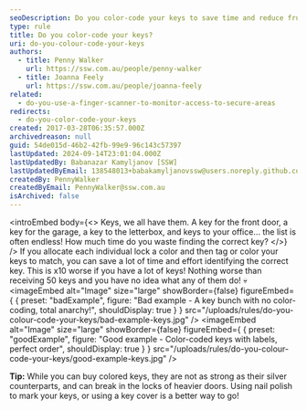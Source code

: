 ```yaml
---
seoDescription: Do you color-code your keys to save time and reduce frustration when identifying the correct key?
type: rule
title: Do you color-code your keys?
uri: do-you-colour-code-your-keys
authors:
  - title: Penny Walker
    url: https://ssw.com.au/people/penny-walker
  - title: Joanna Feely
    url: https://ssw.com.au/people/joanna-feely
related:
  - do-you-use-a-finger-scanner-to-monitor-access-to-secure-areas
redirects:
  - do-you-color-code-your-keys
created: 2017-03-28T06:35:57.000Z
archivedreason: null
guid: 54de015d-46b2-42fb-99e9-96c143c57397
lastUpdated: 2024-09-14T23:01:04.000Z
lastUpdatedBy: Babanazar Kamyljanov [SSW]
lastUpdatedByEmail: 138548013+babakamyljanovssw@users.noreply.github.com
createdBy: PennyWalker
createdByEmail: PennyWalker@ssw.com.au
isArchived: false
---
```


<introEmbed
  body={<>
Keys, we all have them. A key for the front door, a key for the garage, a key to the letterbox, and keys to your office… the list is often endless! How much time do you waste finding the correct key?
  </>}
/>
If you allocate each individual lock a color and then tag or color your keys to match, you can save a lot of time and effort identifying the correct key. This is x10 worse if you have a lot of keys! Nothing worse than receiving 50 keys and you have no idea what any of them do! 💀
<imageEmbed
  alt="Image"
  size="large"
  showBorder={false}
  figureEmbed={ {
    preset: "badExample",
    figure: "Bad example - A key bunch with no color-coding, total anarchy!",
    shouldDisplay: true
  } }
  src="/uploads/rules/do-you-colour-code-your-keys/bad-example-keys.jpg"
/>
<imageEmbed
  alt="Image"
  size="large"
  showBorder={false}
  figureEmbed={ {
    preset: "goodExample",
    figure: "Good example - Color-coded keys with labels, perfect order",
    shouldDisplay: true
  } }
  src="/uploads/rules/do-you-colour-code-your-keys/good-example-keys.jpg"
/>

**Tip:** While you can buy colored keys, they are not as strong as their silver counterparts, and can break in the locks of heavier doors. Using nail polish to mark your keys, or using a key cover is a better way to go!
